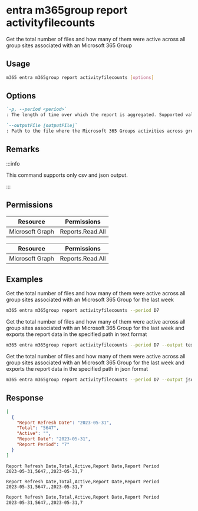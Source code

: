 
# entra m365group report activityfilecounts

Get the total number of files and how many of them were active across all group sites associated with an Microsoft 365 Group

## Usage

```sh
m365 entra m365group report activityfilecounts [options]
```

## Options

```md definition-list
`-p, --period <period>`
: The length of time over which the report is aggregated. Supported values `D7`, `D30`, `D90`, `D180`

`--outputFile [outputFile]`
: Path to the file where the Microsoft 365 Groups activities across group workloads report should be stored in
```

<Global />

## Remarks

:::info

This command supports only csv and json output.

:::

## Permissions
<Tabs>
  <TabItem value="Delegated">

  | Resource        | Permissions      |
  |-----------------|------------------|
  | Microsoft Graph | Reports.Read.All |

  </TabItem>
  <TabItem value="Application">

  | Resource        | Permissions      |
  |-----------------|------------------|
  | Microsoft Graph | Reports.Read.All |

  </TabItem>
</Tabs>

## Examples

Get the total number of files and how many of them were active across all group sites associated with an Microsoft 365 Group for the last week

```sh
m365 entra m365group report activityfilecounts --period D7
```

Get the total number of files and how many of them were active across all group sites associated with an Microsoft 365 Group for the last week and exports the report data in the specified path in text format

```sh
m365 entra m365group report activityfilecounts --period D7 --output text > "m365groupactivityfilecounts.txt"
```

Get the total number of files and how many of them were active across all group sites associated with an Microsoft 365 Group for the last week and exports the report data in the specified path in json format

```sh
m365 entra m365group report activityfilecounts --period D7 --output json > "m365groupactivityfilecounts.json"
```

## Response

<Tabs>
  <TabItem value="JSON">

  ```json
  [
    {
      "Report Refresh Date": "2023-05-31",
      "Total": "5647",
      "Active": "",
      "Report Date": "2023-05-31",
      "Report Period": "7"
    }
  ]
  ```

  </TabItem>
  <TabItem value="Text">

  ```text
  Report Refresh Date,Total,Active,Report Date,Report Period
  2023-05-31,5647,,2023-05-31,7
  ```

  </TabItem>
  <TabItem value="CSV">

  ```csv
  Report Refresh Date,Total,Active,Report Date,Report Period
  2023-05-31,5647,,2023-05-31,7
  ```

  </TabItem>
  <TabItem value="Markdown">

  ```md
  Report Refresh Date,Total,Active,Report Date,Report Period
  2023-05-31,5647,,2023-05-31,7
  ```

  </TabItem>
</Tabs>
